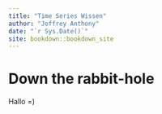 ```yaml
--- 
title: "Time Series Wissen"
author: "Joffrey Anthony"
date: "`r Sys.Date()`"
site: bookdown::bookdown_site
---
```


# Down the rabbit-hole

Hallo =)